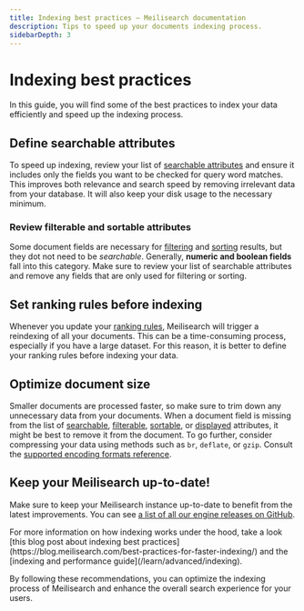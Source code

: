 ```yaml
---
title: Indexing best practices — Meilisearch documentation
description: Tips to speed up your documents indexing process.
sidebarDepth: 3
---
```


# Indexing best practices

In this guide, you will find some of the best practices to index your data efficiently and speed up the indexing process.

## Define searchable attributes

To speed up indexing, review your list of [searchable attributes](/learn/relevancy/displayed_searchable_attributes#searchable-fields) and ensure it includes only the fields you want to be checked for query word matches. This improves both relevance and search speed by removing irrelevant data from your database. It will also keep your disk usage to the necessary minimum.

### Review filterable and sortable attributes

Some document fields are necessary for [filtering](/learn/filtering_and_sorting/filter_search_results) and [sorting](/learn/filtering_and_sorting/sort_search_results) results, but they dot not need to be _searchable_. Generally, **numeric and boolean fields** fall into this category. Make sure to review your list of searchable attributes and remove any fields that are only used for filtering or sorting.

## Set ranking rules before indexing

Whenever you update your [ranking rules](/learn/relevancy/relevancy), Meilisearch will trigger a reindexing of all your documents. This can be a time-consuming process, especially if you have a large dataset. For this reason, it is better to define your ranking rules before indexing your data.

## Optimize document size

Smaller documents are processed faster, so make sure to trim down any unnecessary data from your documents. When a document field is missing from the list of [searchable](/reference/api/settings#searchable-attributes), [filterable](/reference/api/settings#filterable-attributes), [sortable](/reference/api/settings#sortable-attributes), or [displayed](/reference/api/settings#displayed-attributes) attributes, it might be best to remove it from the document. To go further, consider compressing your data using methods such as `br`, `deflate`, or `gzip`. Consult the [supported encoding formats reference](/reference/api/overview#content-encoding).

## Keep your Meilisearch up-to-date!

Make sure to keep your Meilisearch instance up-to-date to benefit from the latest improvements. You can see [a list of all our engine releases on GitHub](https://github.com/meilisearch/meilisearch/releases?q=prerelease%3Afalse).

<Capsule intent="note">
For more information on how indexing works under the hood, take a look [this blog post about indexing best practices](https://blog.meilisearch.com/best-practices-for-faster-indexing/) and the [indexing and performance guide](/learn/advanced/indexing).
</Capsule>

By following these recommendations, you can optimize the indexing process of Meilisearch and enhance the overall search experience for your users.
